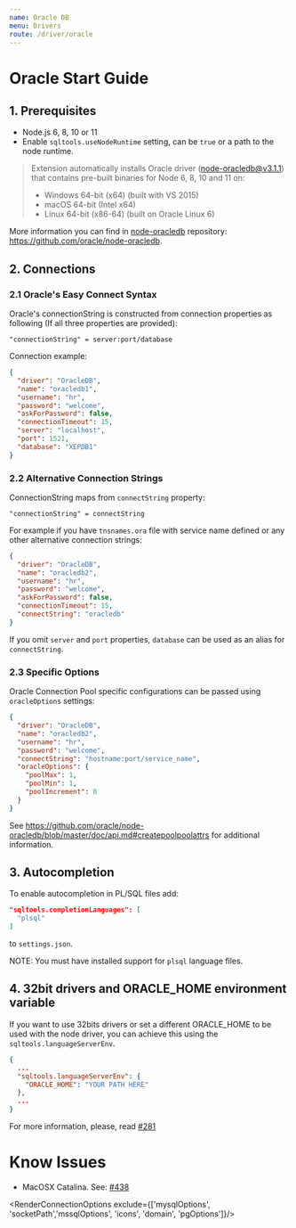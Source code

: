 ```yaml
---
name: Oracle DB
menu: Drivers
route: /driver/oracle
---
```



# Oracle Start Guide

## 1. Prerequisites

- Node.js 6, 8, 10 or 11
- Enable `sqltools.useNodeRuntime` setting, can be `true` or a path to the node runtime.

> Extension automatically installs Oracle driver (node-oracledb@v3.1.1) that contains pre-built binaries for Node 6, 8, 10 and 11 on:
> - Windows 64-bit (x64) (built with VS 2015)
> - macOS 64-bit (Intel x64)
> - Linux 64-bit (x86-64) (built on Oracle Linux 6)

More information you can find in [node-oracledb](https://github.com/oracle/node-oracledb) repository: https://github.com/oracle/node-oracledb.

## 2. Connections

### 2.1 Oracle's Easy Connect Syntax

Oracle's connectionString is constructed from connection properties as following (If all three properties are provided):

```
"connectionString" = server:port/database
```

Connection example:
```json
{
  "driver": "OracleDB",
  "name": "oracledb1",
  "username": "hr",
  "password": "welcome",
  "askForPassword": false,
  "connectionTimeout": 15,
  "server": "localhost",
  "port": 1521,
  "database": "XEPDB1"
}
```

### 2.2 Alternative Connection Strings

ConnectionString maps from `connectString` property:

```
"connectionString" = connectString
```

For example if you have `tnsnames.ora` file with service name defined or any other alternative connection strings:

```json
{
  "driver": "OracleDB",
  "name": "oracledb2",
  "username": "hr",
  "password": "welcome",
  "askForPassword": false,
  "connectionTimeout": 15,
  "connectString": "oracledb"
}
```

If you omit `server` and `port` properties, `database` can be used as an alias for `connectString`.

### 2.3 Specific Options

Oracle Connection Pool specific configurations can be passed using `oracleOptions` settings:

```json
{
  "driver": "OracleDB",
  "name": "oracledb2",
  "username": "hr",
  "password": "welcome",
  "connectString": "hostname:port/service_name",
  "oracleOptions": {
    "poolMax": 1,
    "poolMin": 1,
    "poolIncrement": 0
  }
}
```

See https://github.com/oracle/node-oracledb/blob/master/doc/api.md#createpoolpoolattrs for additional information.

## 3. Autocompletion

To enable autocompletion in PL/SQL files add:
```json
"sqltools.completionLanguages": [
  "plsql"
]
```
to `settings.json`.

NOTE: You must have installed support for `plsql` language files.


## 4. 32bit drivers and ORACLE_HOME environment variable

If you want to use 32bits drivers or set a different ORACLE_HOME to be used with the node driver, you can achieve this using the `sqltools.languageServerEnv`.


```json
{
  ...
  "sqltools.languageServerEnv": {
    "ORACLE_HOME": "YOUR PATH HERE"
  },
  ...
}
```

For more information, please, read [#281](https://github.com/mtxr/vscode-sqltools/issues/281)

# Know Issues

- MacOSX Catalina. See: [#438](https://github.com/mtxr/vscode-sqltools/issues/438)

<RenderConnectionOptions exclude={['mysqlOptions', 'socketPath','mssqlOptions', 'icons', 'domain', 'pgOptions']}/>
